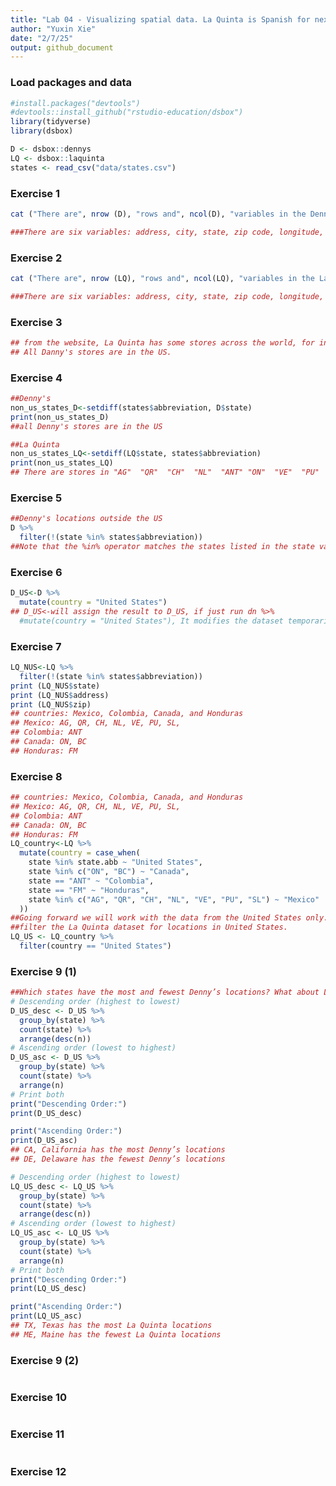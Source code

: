 ```yaml
---
title: "Lab 04 - Visualizing spatial data. La Quinta is Spanish for next to Denny's, Pt. 1"
author: "Yuxin Xie"
date: "2/7/25"
output: github_document
---
```


### Load packages and data
```r
#install.packages("devtools")
#devtools::install_github("rstudio-education/dsbox")
library(tidyverse) 
library(dsbox) 
```

```r
D <- dsbox::dennys
LQ <- dsbox::laquinta
states <- read_csv("data/states.csv")
```

### Exercise 1
```r
cat ("There are", nrow (D), "rows and", ncol(D), "variables in the Dennys dataset.", "\n") 

###There are six variables: address, city, state, zip code, longitude, and latitude. Each row represents one Denny's store. 
```

### Exercise 2
```r
cat ("There are", nrow (LQ), "rows and", ncol(LQ), "variables in the Laquinta dataset.", "\n") 

###There are six variables: address, city, state, zip code, longitude, and latitude. Each row represents one La Quinta store. 
```
### Exercise 3
```r
## from the website, La Quinta has some stores across the world, for instance, in South America: Chile, Colombia, Ecuador. In Asia: China. In Europe: Turkey. 
## All Danny's stores are in the US.
```

### Exercise 4
```r
##Denny's 
non_us_states_D<-setdiff(states$abbreviation, D$state)
print(non_us_states_D)
##all Denny's stores are in the US

##La Quinta 
non_us_states_LQ<-setdiff(LQ$state, states$abbreviation)
print(non_us_states_LQ)
## There are stores in "AG"  "QR"  "CH"  "NL"  "ANT" "ON"  "VE"  "PU"  "SL"  "FM"  "BC" outside of the US. 
```


### Exercise 5
```r
##Denny's locations outside the US
D %>%
  filter(!(state %in% states$abbreviation))
##Note that the %in% operator matches the states listed in the state variable to those listed in states$abbreviation. The ! operator means not. 
```

### Exercise 6
```r
D_US<-D %>%
  mutate(country = "United States")
## D_US<-will assign the result to D_US, if just run dn %>%
  #mutate(country = "United States"), It modifies the dataset temporarily but does not save the changes. 
```

### Exercise 7
```r
LQ_NUS<-LQ %>%
  filter(!(state %in% states$abbreviation))
print (LQ_NUS$state)
print (LQ_NUS$address)
print (LQ_NUS$zip)
## countries: Mexico, Colombia, Canada, and Honduras
## Mexico: AG, QR, CH, NL, VE, PU, SL, 
## Colombia: ANT
## Canada: ON, BC
## Honduras: FM
```

### Exercise 8
```r
## countries: Mexico, Colombia, Canada, and Honduras
## Mexico: AG, QR, CH, NL, VE, PU, SL, 
## Colombia: ANT
## Canada: ON, BC
## Honduras: FM
LQ_country<-LQ %>%
  mutate(country = case_when(
    state %in% state.abb ~ "United States",
    state %in% c("ON", "BC") ~ "Canada",
    state == "ANT" ~ "Colombia",
    state == "FM" ~ "Honduras",
    state %in% c("AG", "QR", "CH", "NL", "VE", "PU", "SL") ~ "Mexico"
  ))
##Going forward we will work with the data from the United States only. 
##filter the La Quinta dataset for locations in United States.
LQ_US <- LQ_country %>%
  filter(country == "United States")
```

### Exercise 9 (1)
```r
##Which states have the most and fewest Denny’s locations? What about La Quinta? 
# Descending order (highest to lowest)
D_US_desc <- D_US %>%
  group_by(state) %>%
  count(state) %>%
  arrange(desc(n))
# Ascending order (lowest to highest)
D_US_asc <- D_US %>%
  group_by(state) %>%
  count(state) %>%
  arrange(n)
# Print both
print("Descending Order:")
print(D_US_desc)

print("Ascending Order:")
print(D_US_asc)
## CA, California has the most Denny’s locations
## DE, Delaware has the fewest Denny’s locations

# Descending order (highest to lowest)
LQ_US_desc <- LQ_US %>%
  group_by(state) %>%
  count(state) %>%
  arrange(desc(n))
# Ascending order (lowest to highest)
LQ_US_asc <- LQ_US %>%
  group_by(state) %>%
  count(state) %>%
  arrange(n)
# Print both
print("Descending Order:")
print(LQ_US_desc)

print("Ascending Order:")
print(LQ_US_asc)
## TX, Texas has the most La Quinta locations
## ME, Maine has the fewest La Quinta locations
```

### Exercise 9 (2)
```r

```

### Exercise 10

```r

```

### Exercise 11

```r

```

### Exercise 12

```r

```





